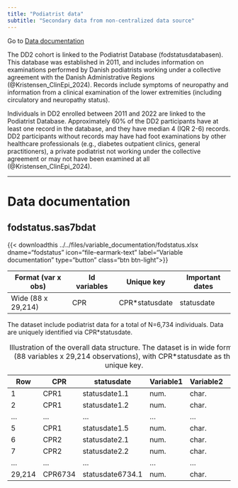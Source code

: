 ```yaml
---
title: "Podiatrist data"
subtitle: "Secondary data from non-centralized data source"
---
```


Go to [Data documentation](fodstatus.qmd#data-documentation)

The DD2 cohort is linked to the Podiatrist Database (fodstatusdatabasen). This database was established in 2011, and includes information on examinations performed by Danish podiatrists working under a collective agreement with the Danish Administrative Regions (@Kristensen_ClinEpi_2024). Records include symptoms of neuropathy and information from a clinical examination of the lower extremities (including circulatory and neuropathy status).

Individuals in DD2 enrolled between 2011 and 2022 are linked to the Podiatrist Database. Approximately 60% of the DD2 participants have at least one record in the database, and they have median 4 (IQR 2-6) records. DD2 participants without records may have had foot examinations by other healthcare professionals (e.g., diabetes outpatient clinics, general practitioners), a private podiatrist not working under the collective agreement or may not have been examined at all (@Kristensen_ClinEpi_2024).

------------------------------------------------------------------------

# Data documentation

## fodstatus.sas7bdat

{{< downloadthis ../../files/variable_documentation/fodstatus.xlsx dname="fodstatus" icon="file-earmark-text" label="Variable documentation" type="button" class="btn btn-light">}}

| Format (var x obs) | Id variables | Unique key | Important dates |
|--------------------|--------------|------------|-----------------|
| Wide (88 x 29,214)   | CPR          | CPR*statusdate        | statusdate            |

The dataset include podiatrist data for a total of N=6,734 individuals. Data are uniquely identified via CPR\*statusdate.

| Row    | CPR     | statusdate       | Variable1 | Variable2 | ... |
|--------|---------|------------------|-----------|-----------|-----|
| 1      | CPR1    | statusdate1.1    | num.      | char.     | ... |
| 2      | CPR1    | statusdate1.2    | num.      | char.     | ... |
| ...    | ...     | ...              | ...       | ...       | ... |
| 5      | CPR1    | statusdate1.5    | num.      | char.     | ... |
| 6      | CPR2    | statusdate2.1    | num.      | char.     | ... |
| 7      | CPR2    | statusdate2.2    | num.      | char.     | ... |
| ...    | ...     | ...              | ...       | ...       | ... |
| 29,214 | CPR6734 | statusdate6734.1 | num.      | char.     | ... |

: Illustration of the overall data structure. The dataset is in wide format (88 variables x 29,214 observations), with CPR\*statusdate as the unique key.
